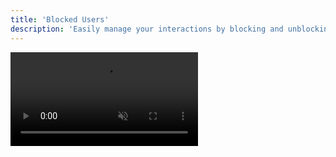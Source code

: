 ```yaml
---
title: 'Blocked Users'
description: 'Easily manage your interactions by blocking and unblocking users as needed.'
---
```


<video autoplay="true" muted="true" loop playsinline className="w-full aspect-video" src="/videos/guides_block_lead.mp4" />
To block a user, navigate to the conversation with the user you wish to block and click the gear icon within the conversation. From there, select "Block User" and follow the instructions to confirm the action.

This will remove the user from your inbox, delete the lead associated with them, and ignore any future messages from this user.

<video autoplay="true" muted="true" loop playsinline className="w-full aspect-video" src="/videos/guides_unblock_lead.mp4" />
If you need to unblock a user, go to the Settings tab and access the General Workspace settings using the left sidebar. From there, click on "Blocked Users" to view the List of users you have blocked. Select the user (or users) you wish to unblock and click "Unblock" to remove them from the blocked List. This action will allow new messages from the unblocked user to be added to your Inbox and CRM again.

<Info>Blocking a user within Inboundly does not affect their status on Twitter in any way. It does not block them on Twitter, remove their message from your Twitter inbox, or have any impact on your interactions with them outside of Inboundly.</Info>
